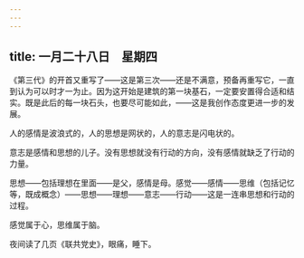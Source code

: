 ```yaml
---
---
---
```

title: 一月二十八日　星期四
---




《第三代》的开首又重写了——这是第三次——还是不满意，预备再重写它，一直到认为可以时才一为止。因为这开始是建筑的第一块基石，一定要安置得合适和结实。既是此后的每一块石头，也要尽可能如此，——这是我创作态度更进一步的发展。

人的感情是波浪式的，人的思想是网状的，人的意志是闪电状的。

意志是感情和思想的儿子。没有思想就没有行动的方向，没有感情就缺乏了行动的力量。

思想——包括理想在里面——是父，感情是母。感觉——感情——思维（包括记忆等，既成概念）——思想——理想——意志——行动——这是一连串思想和行动的过程。

感觉属于心，思维属于脑。

夜间读了几页《联共党史》，眼痛，睡下。